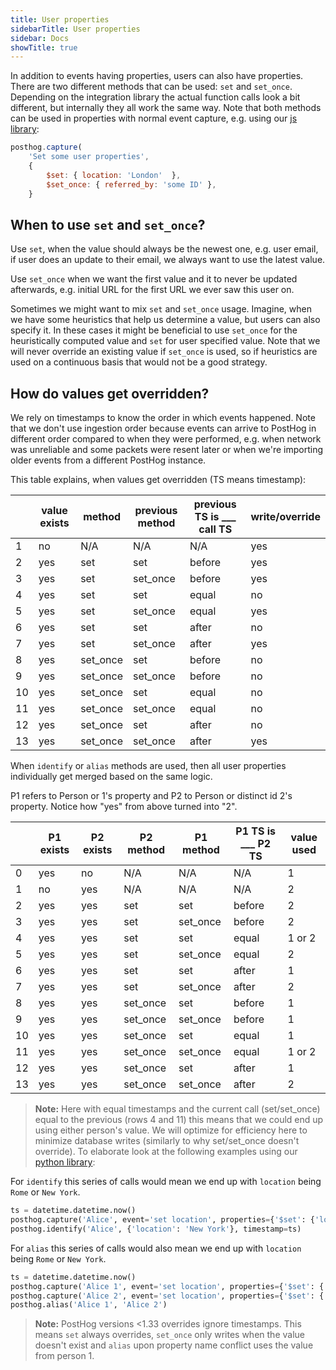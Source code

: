 ```yaml
---
title: User properties
sidebarTitle: User properties
sidebar: Docs
showTitle: true
---
```


In addition to events having properties, users can also have properties. There are two different methods that can be used: `set` and `set_once`. Depending on the integration library the actual function calls look a bit different, but internally they all work the same way. Note that both methods can be used in properties with normal event capture, e.g. using our [js library](/docs/integrate/client/js):
```js
posthog.capture(
    'Set some user properties', 
    { 
        $set: { location: 'London'  },
        $set_once: { referred_by: 'some ID' },
    }
```

## When to use `set` and `set_once`?

Use `set`, when the value should always be the newest one, e.g. user email, if user does an update to their email, we always want to use the latest value.

Use `set_once` when we want the first value and it to never be updated afterwards, e.g. initial URL for the first URL we ever saw this user on.

Sometimes we might want to mix `set` and `set_once` usage. Imagine, when we have some heuristics that help us determine a value, but users can also specify it. In these cases it might be beneficial to use `set_once` for the heuristically computed value and `set` for user specified value. Note that we will never override an existing value if `set_once` is used, so if heuristics are used on a continuous basis that would not be a good strategy.

## How do values get overridden?

We rely on timestamps to know the order in which events happened. Note that we don't use ingestion order because events can arrive to PostHog in different order compared to when they were performed, e.g. when network was unreliable and some packets were resent later or when we're importing older events from a different PostHog instance.

This table explains, when values get overridden (TS means timestamp):


| | value exists | method   | previous method | previous TS is ___ call TS | write/override 
--- | --- | --- | --- | --- | ---
 1 | no  | N/A      | N/A             | N/A                        | yes 
 2 | yes | set      | set             | before                     | yes
 3 | yes | set | set_once | before | yes
 4 | yes | set | set | equal | no
 5 | yes | set | set_once | equal | yes 
 6 | yes | set | set | after | no
 7 | yes | set | set_once | after | yes 
 8 | yes | set_once | set | before | no 
 9 | yes | set_once | set_once | before | no
10 | yes | set_once | set | equal | no 
11 | yes | set_once | set_once | equal | no
12 | yes | set_once | set | after | no
13 | yes | set_once | set_once | after | yes


When `identify` or `alias` methods are used, then all user properties individually get merged based on the same logic. 

P1 refers to Person or 1's property and P2 to Person or distinct id 2's property. Notice how "yes" from above turned into "2".


|   | P1 exists | P2 exists | P2 method | P1 method | P1 TS is ___ P2 TS | value used
--- | --- | --- | --- | --- | --- | ---
 0 | yes       | no        | N/A       | N/A       | N/A                | 1
 1 | no        | yes       | N/A       | N/A       | N/A                | 2
 2 | yes       | yes       | set       | set       | before             | 2
 3 | yes       | yes       | set       | set_once  | before             | 2
 4 | yes       | yes       | set       | set       | equal              | 1 or 2
 5 | yes       | yes       | set       | set_once  | equal              | 2 
 6 | yes       | yes       | set       | set       | after              | 1
 7 | yes       | yes       | set       | set_once  | after              | 2 
 8 | yes       | yes       | set_once  | set       | before             | 1 
 9 | yes       | yes       | set_once  | set_once  | before             | 1
10 | yes       | yes       | set_once  | set       | equal              | 1 
11 | yes       | yes       | set_once  | set_once  | equal              | 1 or 2
12 | yes       | yes       | set_once  | set       | after              | 1
13 | yes       | yes       | set_once  | set_once  | after              | 2


> **Note:** Here with equal timestamps and the current call (set/set_once) equal to the previous (rows 4 and 11) this means that we could end up using either person's value. We will optimize for efficiency here to minimize database writes (similarly to why set/set_once doesn't override). To elaborate look at the following examples using our [python library](docs/integrate/server/python):

For `identify` this series of calls would mean we end up with `location` being `Rome` or `New York`.
```python
ts = datetime.datetime.now()
posthog.capture('Alice', event='set location', properties={'$set': {'location': 'Rome'}}, timestamp=ts)
posthog.identify('Alice', {'location': 'New York'}, timestamp=ts)
```

For `alias` this series of calls would also mean we end up with `location` being `Rome` or `New York`.
```python
ts = datetime.datetime.now()
posthog.capture('Alice 1', event='set location', properties={'$set': {'location': 'Rome'}}, timestamp=ts)
posthog.capture('Alice 2', event='set location', properties={'$set': {'location': 'New York'}}, timestamp=ts)
posthog.alias('Alice 1', 'Alice 2')
```

> **Note:** PostHog versions <1.33 overrides ignore timestamps. This means `set` always overrides, `set_once` only writes when the value doesn't exist and `alias` upon property name conflict uses the value from person 1.




